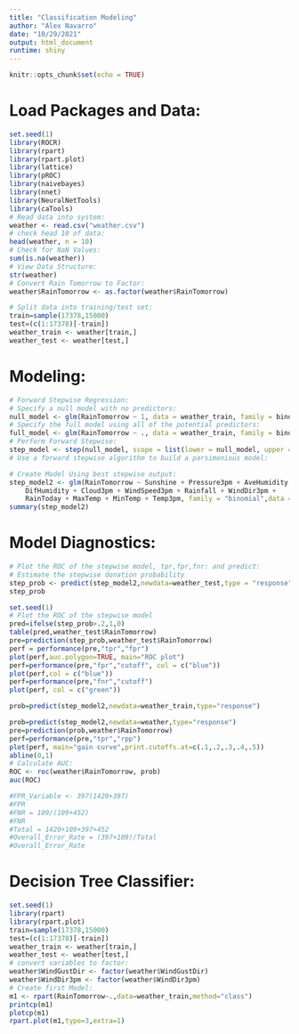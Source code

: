 ```yaml
---
title: "Classification Modeling"
author: "Alex Navarro"
date: "10/29/2021"
output: html_document
runtime: shiny
---
```


```r
knitr::opts_chunk$set(echo = TRUE)
```
# Load Packages and Data:
```r
set.seed(1)
library(ROCR)
library(rpart)
library(rpart.plot)
library(lattice)
library(pROC)
library(naivebayes)
library(nnet)
library(NeuralNetTools)
library(caTools)
# Read data into system:
weather <- read.csv("weather.csv")
# check head 10 of data:
head(weather, n = 10)
# Check for NaN Values:
sum(is.na(weather))
# View Data Structure:
str(weather)
# Convert Rain Tomorrow to Factor:
weather$RainTomorrow <- as.factor(weather$RainTomorrow)
```
```r
# Split data into training/test set:
train=sample(17378,15000)
test=(c(1:17378)[-train])
weather_train <- weather[train,]
weather_test <- weather[test,]
```
# Modeling:
```r
# Forward Stepwise Regression:
# Specify a null model with no predictors:
null_model <- glm(RainTomorrow ~ 1, data = weather_train, family = binomial)
# Specify the full model using all of the potential predictors:
full_model <- glm(RainTomorrow ~ ., data = weather_train, family = binomial)
# Perform Forward Stepwise:
step_model <- step(null_model, scope = list(lower = null_model, upper = full_model), direction = "forward")
# Use a forward stepwise algorithm to build a parsimonious model:
```
```r
# Create Model Using best stepwise output:
step_model2 <- glm(RainTomorrow ~ Sunshine + Pressure3pm + AveHumidity + WindGustSpeed + 
    DifHumidity + Cloud3pm + WindSpeed3pm + Rainfall + WindDir3pm + 
    RainToday + MaxTemp + MinTemp + Temp3pm, family = "binomial",data = weather_train)
summary(step_model2)
```
# Model Diagnostics:
```r
# Plot the ROC of the stepwise model, tpr,fpr,fnr: and predict:
# Estimate the stepwise donation probability
step_prob <- predict(step_model2,newdata=weather_test,type = "response")
step_prob
```
```r
set.seed(1)
# Plot the ROC of the stepwise model
pred=ifelse(step_prob>.2,1,0)
table(pred,weather_test$RainTomorrow)
pre=prediction(step_prob,weather_test$RainTomorrow)
perf = performance(pre,"tpr","fpr")
plot(perf,auc.polygon=TRUE, main="ROC plot")
perf=performance(pre,"fpr","cutoff", col = c("blue"))
plot(perf,col = c("blue"))
perf=performance(pre,"fnr","cutoff")
plot(perf, col = c("green"))

prob=predict(step_model2,newdata=weather_train,type="response")

prob=predict(step_model2,newdata=weather,type="response")
pre=prediction(prob,weather$RainTomorrow)
perf=performance(pre,"tpr","rpp")
plot(perf, main="gain curve",print.cutoffs.at=c(.1,.2,.3,.4,.5))
abline(0,1)
# Calculate AUC:
ROC <- roc(weather$RainTomorrow, prob)
auc(ROC)
```
```r
#FPR_Variable <- 397(1420+397)
#FPR
#FNR = 109/(109+452)
#FNR
#Total = 1420+109+397+452
#Overall_Error_Rate = (397+109)/Total
#Overall_Error_Rate
```
# Decision Tree Classifier:
```r
set.seed(1)
library(rpart)
library(rpart.plot)
train=sample(17378,15000)
test=(c(1:17378)[-train])
weather_train <- weather[train,]
weather_test <- weather[test,]
# convert variables to factor:
weather$WindGustDir <- factor(weather$WindGustDir)
weather$WindDir3pm <- factor(weather$WindDir3pm)
# Create first Model:
m1 <- rpart(RainTomorrow~.,data=weather_train,method="class")
printcp(m1)
plotcp(m1)
rpart.plot(m1,type=3,extra=1)
```